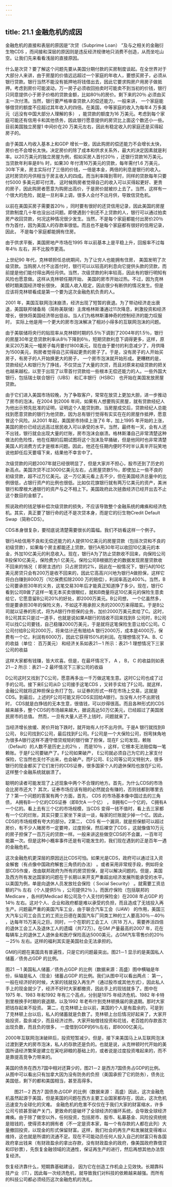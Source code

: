 ```yaml
---
---
---
```

title: 21.1 金融危机的成因
---




金融危机的直接和表层的原因是“次贷（Subprime Loan） ”及与之相关的金融衍生物CDS ，而间接和深层的原因则是违反经济规律地只消费不创造，从而坐吃山空。让我们先来看看浅层的直接原因。

什么是次贷？要了解这个问题先要从美国分期付款的买房制度谈起。在全世界对于大部分人来讲，由于房屋的价值远远超过一个家庭的年收人，要想买房子，必须从银行贷款。银行当然不能没有抵押地将钱借出去，因此它要求购房户用房子做抵押。考虑到房价可能波动，万一房子必须收回拍卖时可能卖不到当初的价钱，银行只同意提供小于房子价格的贷款金额，比如80％的房价。剩下来的20％ 必须由买主一次付清。当然，银行要严格审查贷款人的偿还能力，一般来讲， 一个家庭能够借贷的额度不应超过其年收入的四倍。在美国，中等家庭的收入为每年4 万多美元（远没有中国大部分人理解的多） ，能贷款的额度为16 万美元。考虑到每个家庭可能还有信用卡和其他债务，因此银行愿意提供的房贷比上面这个数还小一些。目前美国独立房屋1 中间价在20 万美元左右，因此有稳定收入的家庭还是买得起房子的。

由于美国人均收入基本上和GDP 增长一致，因此购房的偿还能力不会增长太快，房价也不会增长太快。决定房价的除了成本和供求关系外，最大的决定因素就是利率。以20万美元的独立房屋为例，假如买房人首付20％ ，还银行贷款16万美元。当贷款年利率是8％ 时，如果30 年付清16万美元的贷款，每年需付1.6 万美元， 30年下来，房主实际付了三倍的价钱，一倍是本金，两倍的利息是银行的收入。这时房贷的月供相当于房主收入的四成。而当利率降到零时，同样的贷款每年只要付5000 多美元即可付清， 这时候购房者觉得自己的收入可以买得起更好、更贵的房子，因此购房者愿意为购房出高价，于是房价就被炒上去了。当然，这样有一个很大的危险，就是一旦利率上调，很多人会付不出月供，导致信贷危机。

以前在美国买房子需要首20％ ，同时要有很好的还贷信用记录，因此美国的房屋贷款制度几十年也没出过问题。即使遇到个别还不上贷款的人，银行可以通过拍卖房产收回贷款，何况这种情况很少发生。当然，不是每个家庭都能付出房价20％ 作为首付，因为美国人的存款率很低。而且也不是每个家庭都有很好的信用记录，因此， 不是每个家庭都能拥有住房。

由于供求平衡，美国房地产市场在1995 年以前基本上是平稳上升，回报率不过每年4％ 左右，并不比股市更高。

上世纪90 年代，克林顿担任总统期间，为了让穷人也能拥有住房， 美国发明了次级贷款。当购房人付不出首付时，银行可以以较高的利息向它提供头款的贷款，而前提是他们能付得出两份月供。当然，次级贷款的利率较高，因此有的银行明知有风险也愿意做。这样从克林顿任期开始， 美国的房市开始过热。不过，因为克林顿时期美国经济增长很快， 美国人收入稳定，因此很少有断供的情况发生。但是应该将克林顿看成是第一个要为这次金融危机负责的人。

2001 年，美国互联网泡沫崩溃，经济出现了短暂的衰退。为了带动经济走出衰退，美国联邦储备局（简称美联储）主席格林斯潘通过11次降息，剌激投资和经济增长，很快将美国经济带出低谷。当人们为格林斯潘神奇的控制经济的能力叹服时， 实际上他是用一个更大的房市泡沫解决了相对小得多的互联网泡沫的问题。

由于美联储将央行的贴现率从克林顿时期的5.5％下调到了2004年的1.5％，银行的房屋30年定息贷款利率从8％下降到6％，短期贷款利息下调得更多，这样，原来买20万美元一幢房子每月要付1800美元，现在由于要付的利息减少了，月供降为1500美元，购房者觉得自己买得起更贵的房子了。于是，没有房子的人开始买房子，有房子的人开始换更大的房子， 一个房市泡沫就开始形成。更糟糕的是，贷款经纪人和银行为了挣钱，不仅贷出了大量的次贷，而且对原来初级贷款的把关也越来越松，以至于出现了以零首付贷款给一些根本无偿还能力的人。一些外国大银行，包括瑞士联合银行（UBS） 和汇丰银行（HSBC） 也开始在美国发放房屋贷款。

由于它们进入美国市场较晚，为了争取客户，常常在放贷上更加大胆，进一步推动了房市的泡沫。在2004 到2006 年间，如果有人想要购买房屋，就有贷款经纪人为他出示预先批准的证明，证明这个人能贷到款。当房屋成交后，贷款经纪人总能找到愿意贷款的银行为他贷款，因为总有银行觉得有实实在在的房屋作抵押，愿意冒这个风险。从2001 年起，美国房市持续上涨了6 年，加上1995 年开始的上涨，美国的房价已经远远高过居民收入可以承受的水平。当然，最终有一天，会有人还不出钱，银行就会出现大量的烂账，房市泡沫会崩溃。格林斯潘自己非常清楚这种做法的危险性，他在任期的后期试图将这个泡沫及早捅破，但是他同时也非常清楚美国人的消费方式才是根本问题。因此，他还在任期内便时不时半认真半开玩笑地说他卸任后天要塌下来，结果他不幸言中了。

次级贷款的问题2007年就已经很明显了，但是大家并不担心，股市还到了历史的新高点。美国次贷不过3000亿美元左右，占房屋贷款5％，即使加上一些不良的初级贷款，超不过万亿美元。这一万亿美元看上去不少，但在美国经济总量中的比例很低，占银行资产的比例也很低。比如仅花旗银行就有两万亿美元的资产，美洲银行和摩根大通银行的资产与之不相上下。美国政府此次拯救经济已经开出去不止这个数目的金额了。

照说政府的钱足够补偿次级贷款的损失，不应该导致整个金融系统的瘫痪和经济危机。其实，真正要了银行命的还不是次贷本身，而是它的衍生物Credit Default Swap（简称CDS）。

CDS本身很复杂，要彻底说清楚需要很长的篇幅。我们不妨看这样一个例子。

银行A给信用不良和无偿还能力的人提供10亿美元的房屋贷款（包括次贷和不良的初级贷款），如果每个房主都能还上贷款，银行A用30年可以收回10亿美元的本金，外加10亿美元的利息收入。现在，银行A为了防止贷款收不回来，向保险公司B投保10亿美元，保险费为1 亿美元。保险公司B根据历史的数据发现房屋贷款收不回来的悄况（ 即房主违约）只占房贷的2%，因此在一般情况下，银行A的10亿美元房贷只会有200万是收不回来的，因此它高高兴兴地为银行A做担保，这样它将白白赚到8000万（1亿保费扣除2000 万的赔偿），利润率高达400%。当然，B公司要承担30年的义务，这笔交易30年后才能真正知道挣了多少。现在，银行C看到公司B做了这样一笔无本买卖很眼红，就和B商量将这10亿美元的保险生意卖给它，它愿意留B公司20%的好处，即2000万美元。B公司想， 一个亿虽然多，但是要承担30年的保险义务，不如这不用承担义务的2000万来得踏实。于是B公司就以证券的形式，将为A银行作担保的业务，加价2000万美元卖给了C。这时，B公司其实只是过一道手，也就是说如果A银行的钱收不回来找到B 公司时，B公司可以找C公司要钱，自己稳赚2000万美元，于是就将这笔保险生意让给C公司。C公司付给B公司2000万，将来估计还有赔给A 银行2000万，成本是4000万，保费有一个亿，利润有6000万，因此它获得150%的利润。在理想情况下A、B、C的收益（单位： 百万美元） 和经济关系如表21－1 所示：表21-1 理想情况下三家公司的收益



这样大家都有钱赚，皆大欢喜。但是，在最坏情况下， A ， B， C 的收益则如表21－2 所示：表21－2 最坏情况下三家公司的收益

D公司这时又找到了C公司，愿意再多出一千万做这笔生意。这时C公司也成了过手的公司。接下来E公司从D 公司接手这笔CDS ，又转手实给了F公司。就这样，金融公司就将这种担保业务打了包，以证券的形式一样在市场上交易，这就是CDS。到最后，上述的F公司可能又将CDS实回给A银行。当没有人付不出房钱时， CDS就是白挣钱的无本生意，很值钱，可以炒得很高。而且各种形式的CDS 越来越多，整个CDS的市场越来越大，据说高达50万亿美元，已经超过了美国居民房市的总值。 然而，一旦有大量人还不上钱时，问题就来了。

当经济增长放缓、房价开始下跌时，就开始有人付不出月供。于是A 银行就找到B公司， B公司找到C公司，最后找到F公司。F公司是一个大保险公司，拐弯抹角地为很多A银行这样不遵守借贷规矩的银行做了担保，现在F 公司发现，赖账（Default）的人数不是历史上的2％ ， 而是10％ ，这样，它根本无法赔偿每一笔赖账。于是F公司要破产了。F公司如果破产， E公司就必须自己为它的上家支付保险，它当然也支付不出来，也会破产。而F公司、E公司等公司又特别大，很多银行的现金都买了它们发行的CDS证券，很多国家个人的退休保险也放在F公司，这样整个金融系统就崩溃了。

聪明的读者可能发现了上述现象中两个不合理的地方。首先，为什么CDS的市场会比房市还大？ 其次，证券市场应该有赔的必然就会有赚的，否则钱都到哪里去了？第一个问题的答案有两个方面，首先， CDS 的市场基本像中国过去的三角债， A拥有B一个亿的CDS证券（即B欠A 一个亿） ， B拥有C一个亿的， C拥有A一个亿的。看上去有三个亿的市场规模，当CDS 变得一钱不值时，看上去三家都有一个亿的烂账，其实只要三家坐下来谈一谈，每家的烂账就少掉一个亿。因此，CDS的市场规模有夸大的部分。2第二， CDS 有一个漏洞，就是担保额可以超过房价，有不少人赌房市一定要垮，过度担保，然后裸空了CDS 。这就像值10万元的房子担保了一百万元的贷款一样。一般来讲这些做空CDS的不会赢，一百年可能赢一次。但是这种小概率事件还是有可能发生的，我们现在遇到的正是百年一遇的金融危机。

这次金融危机更深层的原因远比CDS可怕。如果光是CDS，政府可以通过注入资金解套（有点像中国政府解套三角债的办法） 。或者采用非常规手段，例如将全部CDS作废，改由联邦政府为所有的房贷担保，是可以解决问题的。但是，美国及西方所有发达国家的问题在于长期以来开支严重超出经济发展所能承受的水平。以美国为例，单是向退休人员发放社会保险（ Social Security） 。就需要工资总额的7％ 左右（个人提供5％ ，公司提供2％ ）。而医疗保险（包括联邦的Medicare ，各州的Medicad 和公司及个人支付的保险金）在2008 年占GDP 的14％ 左右。这对个人、企业和政府都是难以承受的负担，而且造成了无钱投入再生产。问题最严重的美国汽车工业，由于联合汽车工会（UAW） 的作用，美国三大汽车公司工会员工的工资比日德在美国汽车厂同类工种的工人要高30％－40％ ，达每年15万美元之巨。同时，一个在职的工会工人（共18 万人，需要养活四倍的退休工会工人及退休工人的遗孀（共72万）。在GM 产量最高的2007 年，花在每辆车上的退休工人退休金和医疗保险高达5000美元，占GM汽车零售价的20％－25％ 左右。这样的福利其实是美国社会无法承担的。

GM的问题在美国具有普遍性，只是它的问题最突出。图21－1 显示的是美国私人储蓄／债务占GDP 的比例。



图21 －1 美国私人储蓄／债务占GDP 的比例（数据来源：高盛）图中横轴是年份，纵轴是私人（现金）储蓄占GDP 的比例。我们从图中可以看出两点： 第一，一般在经济好的时候，大家的钱就投入再生产（通过股市或其他方式），因此私人手上的现金就少了，经济不好时大家都撤资，因此手上的现钱就多了。图中在1975 年、1983 年和1992 年有三个高点，分别是1975 年经济危机、1982 年卡特到里根换手时期的衰退期，以及1992 年老布什到克林顿换届的衰退期。那时大家把钱存起来不投资。 第二，在克林顿上台以前，美国的个人是有盈余的，可是到了克林顿上台以后，私人的储蓄就是负数了。克林顿上台后情况好起来了，大家开始投资，盈余减少，而且经济过热，大家开始借钱投资和花钱，老百姓的存款首次出现负数，而且负的很多， 一度借到GDP的6％左右，即8000亿美元。

2000年互联网泡沫破碎后，投资短暂减少。但是，接下来美国马上从互联网泡沫过渡到更大的房市泡沫，私人的存款还是负的。也就是说，从克林顿时代开始的美国所请经济繁荣是建立在寅吃卵粮的基础上的，或者说是过度投资堆起来的，而不是靠提高竞争力带来的。

美国的债务在西方7国中相对还算少的，图21－2 是西方7国债务占GDP的比例。从图中可以看出只有加拿大因为没有防务的负担（美国承担了它的防务），债务比美国低，剩下的都和美国相当，甚至高得多。



　　图21－2 西方7 国债务占GDP 的比例（数据来源： 高盛）因此，这次金融危机虽然起源于美国，但是美国的问题在西方主要工业国家都存在，因此，这次危机迅速变为全球化的灾难。 金融危机的危害不仅仅在于我们大家的财富缩水，许多公司亏损甚至破产关门，更致命的是破坏了全球经济的循环系统，会导致全球经济瘫痪。由于除了做空以外，任何投资，包括房市、股市、私募基金、风险投资统统是赔钱的，使得资本的拥有者（不一定是资本家，每一个有存款的人都在此列）大量撤回投资，以现金的形式保留财富。这样，我们社会的再生产和发展就变得难以维持，这也就是所谓的流通不足。现在不可能动员任何人投入自己的财富只有各国政府拿出钱来（有财政盈余的拿出存款，没有财政盈余的政府，像美国政府靠借贷和印钞票），先恢复金融领域的流通性，保证再生产的进行，然后再想其他办法恢复经济。

恢复经济靠什么，短期靠基础建设， 因为它在创造工作机会上见效快。长期靠科技产业（IT），因此每一次经济危机，就导致我们对科技的依赖越来越强。而所有的科技公司都必须经历这次金融危机的洗礼。
